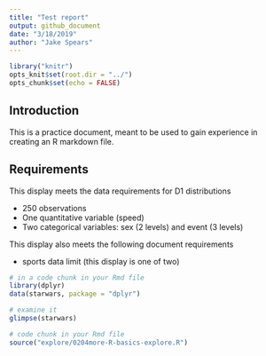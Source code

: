 ```yaml
---
title: "Test report"
output: github_document
date: "3/18/2019"
author: "Jake Spears"
---
```


```r
library("knitr")  
opts_knit$set(root.dir = "../")  
opts_chunk$set(echo = FALSE)  
```
## Introduction   
This is a practice document, meant to be used to gain experience in creating an R markdown file.

## Requirements 

This display meets the data requirements for D1 distributions

- 250 observations 
- One quantitative variable (speed) 
- Two categorical variables: sex (2 levels) and event (3 levels)  

This display also meets the following document requirements 

- sports data limit (this display is one of two) 

```r
# in a code chunk in your Rmd file 
library(dplyr)
data(starwars, package = "dplyr")

# examine it
glimpse(starwars)
```

```r
# code chunk in your Rmd file 
source("explore/0204more-R-basics-explore.R")
```